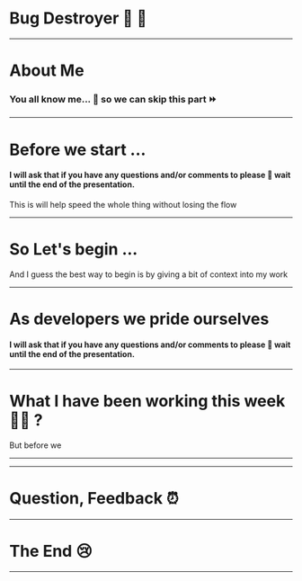 
# Bug Destroyer  🐜 🔨

---

# About Me

### You all know me... 🤔 so we can skip this part ⏩ ###

---

# Before we start ...

<Appear>
  <h4>I will ask that if you have any questions and/or comments to please 🙏 wait until the end of the presentation.</h4>
</Appear>

<Notes>This is will help speed the whole thing without losing the flow</Notes>

---

# So Let's begin ...

<Notes>And I guess the best way to begin is by giving a bit of context into my work</Notes>

---

# As developers we pride ourselves

<Appear>
  <h4>I will ask that if you have any questions and/or comments to please 🙏 wait until the end of the presentation.</h4>
</Appear>

---

# What I have been working this week 👨‍💻 ?


<TicketList />

<Notes>But before we</Notes>

---


<Accessibility />

---

# Question, Feedback ⏰

---

# The End 😢

---